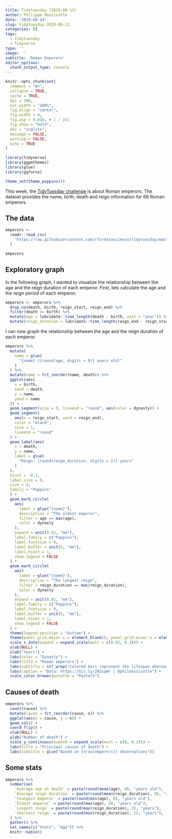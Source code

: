 ```yaml
---
title: Tidytuesday (2019-08-13)
author: Philippe Massicotte
date: '2019-08-14'
slug: tidytuesday-2019-08-13
categories: []
tags:
  - Tidytuesday
  - Tidyverse
type: ''
image: ''
subtitle: 'Roman Emperors'
editor_options:
  chunk_output_type: console
---
```


```r
knitr::opts_chunk$set(
  comment = "#>",
  collapse = TRUE,
  cache = TRUE,
  dpi = 300,
  out.width = "100%",
  fig.align = "center",
  fig.width = 8,
  fig.asp = 0.618, # 1 / phi
  fig.show = "hold",
  dev = "svglite",
  message = FALSE,
  warning = FALSE,
  echo = TRUE
)

library(tidyverse)
library(ggpmthemes)
library(glue)
library(ggforce)

theme_set(theme_poppins())
```

This week, the [TidyTuesday challenge](https://github.com/rfordatascience/tidytuesday/tree/master/data/2019/2019-08-13) is about Roman emperors. The dataset provides the name, birth, death and reign information for 68 Roman emperors.

## The data

```r
emperors <-
  readr::read_csv(
    "https://raw.githubusercontent.com/rfordatascience/tidytuesday/master/data/2019/2019-08-13/emperors.csv"
  )

emperors
```

## Exploratory graph

In the following graph, I wanted to visualize the relationship between the age and the reign duration of each emperor. First, lets calculate the age and the reign period of each emperor.

```r
emperors <- emperors %>%
  drop_na(death, birth, reign_start, reign_end) %>%
  filter(death >= birth) %>%
  mutate(age = lubridate::time_length(death - birth, unit = "year")) %>% 
  mutate(reign_duration = lubridate::time_length(reign_end - reign_start, unit = "year")) 
```

I can now graph the relationship between the age and the reign duration of each emperor.

```r
emperors %>% 
  mutate(
    name = glue(
      "{name} ({round(age, digits = 0)} years old)"
    )
  ) %>%
  mutate(name = fct_reorder(name, death)) %>%
  ggplot(aes(
    x = birth,
    xend = death,
    y = name,
    yend = name
  )) +
  geom_segment(size = 3, lineend = "round", aes(color = dynasty)) +
  geom_segment(
    aes(x = reign_start, xend = reign_end),
    color = "black",
    size = 1,
    lineend = "round"
  ) +
  geom_label(aes(
    x = death,
    y = name,
    label = glue(
      "Reign: {round(reign_duration, digits = 2)} years"
    )
  ),
  hjust = -0.1,
  label.size = 0,
  size = 3,
  family = "Poppins"
  ) +
  geom_mark_circle(
    aes(
      label = glue("{name}"),
      description = "The oldest emperor",
      filter = age == max(age),
      color = dynasty
    ),
    expand = unit(0.01, "mm"),
    label.family = c("Poppins"),
    label.fontsize = 8,
    label.buffer = unit(5, "mm"),
    label.hjust = 1, 
    show.legend = FALSE
  ) +
  geom_mark_circle(
    aes(
      label = glue("{name}"),
      description = "The longest reign",
      filter = reign_duration == max(reign_duration),
      color = dynasty
    ),
    expand = unit(0.01, "mm"),
    label.family = c("Poppins"),
    label.fontsize = 8,
    label.buffer = unit(5, "mm"),
    label.hjust = 1,
    show.legend = FALSE
  ) +
  theme(legend.position = "bottom") +
  theme(panel.grid.major.x = element_blank(), panel.grid.minor.x = element_blank()) +
  scale_x_date(expand = expand_scale(mult = c(0.02, 0.3))) +
  ylab(NULL) +
  xlab("Years") +
  labs(color = "Dynasty") +
  labs(title = "Roman emperors") +
  labs(subtitle = str_wrap("Colored bars represent the lifespan whereas the black bars the duration of the reign of each emperor", 60)) +
  labs(caption = "Data: https://bit.ly/2N2spWr | @philmassicotte") +
  scale_color_brewer(palette = "Pastel2")
```

## Causes of death

```r
emperors %>% 
  count(cause) %>% 
  mutate(cause = fct_reorder(cause, n)) %>% 
  ggplot(aes(x = cause, y = n)) +
  geom_col() +
  coord_flip() +
  xlab(NULL) +
  ylab("Number of death") +
  scale_y_continuous(expand = expand_scale(mult = c(0, 0.2))) +
  labs(title = "Principal causes of death") +
  labs(subtitle = glue("Based on {nrow(emperors)} observations"))
```

## Some stats

```r
emperors %>%
  summarise(
    `Average age at death` = paste(round(mean(age), 0), "years old"),
    `Average reign duration` = paste(round(mean(reign_duration), 0), "years old"),
    `Youngest emperor` = paste(round(min(age), 0), "years old"),
    `Oldest emperor` = paste(round(max(age), 0), "years old"),
    `Longest reign` = paste(round(max(reign_duration), 2), "years"),
    `Shortest reign` = paste(round(min(reign_duration), 2), "years"),
  ) %>%
  gather() %>% 
  set_names(c("Stats", "Age")) %>% 
  knitr::kable()
```

